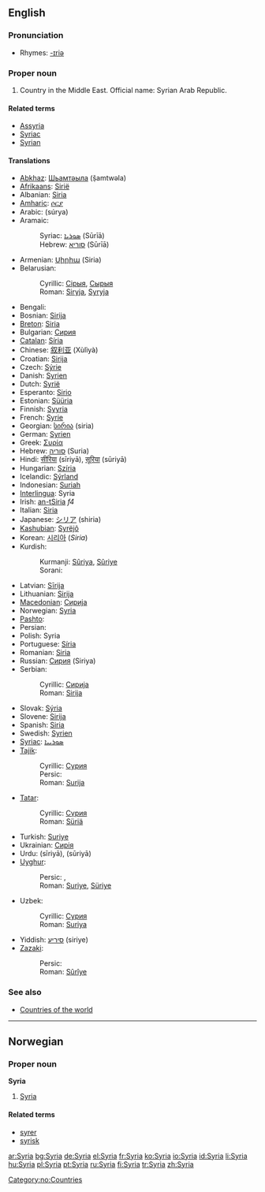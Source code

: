 ==English==
{{wikipedia}}

===Pronunciation===
* Rhymes: [[Rhymes:English:-ɪriə|-ɪriə]]

===Proper noun===
{{en-proper noun}}

# Country in the Middle East. Official name: Syrian Arab Republic.

====Related terms====
* [[Assyria]]
* [[Syriac]]
* [[Syrian]]

====Translations====
{{top}}
* [[Abkhaz]]: [[Шьамтәыла]] (ṣ̌amtwəla)
* [[Afrikaans]]: [[Sirië]]
* Albanian: [[Siria]]
* [[Amharic]]: [[ሶርያ]]
* Arabic: {{ARchar|[[سوريا]]}} (súrya) {{f}}
* Aramaic:
*: Syriac: [[ܣܘܪܝܐ]] (Sūrīā)
*: Hebrew: [[סוריא]] (Sūrīā)
* Armenian: [[Սիրիա]] (Siria)
* Belarusian:
*: Cyrillic: [[Сірыя]], [[Сырыя]]
*: Roman: [[Siryja]], [[Syryja]]
* Bengali: {{BNchar|[[সিরিয়া]]}}
* Bosnian: [[Sirija#Bosnian|Sirija]] {{f}}
* [[Breton]]: [[Siria]]
* Bulgarian: [[Сирия]]
* [[Catalan]]: [[Síria]]
* Chinese: [[叙利亚]] (Xùlìyà)
* Croatian: [[Sirija#Croatian|Sirija]] {{f}}
* Czech: [[Sýrie]] {{f}}
* Danish: [[Syrien]]
* Dutch: [[Syrië]]
* Esperanto: [[Sirio]]
* Estonian: [[Süüria]]
* Finnish: [[Syyria]]
* French: [[Syrie]] {{f}}
* Georgian: [[სირია]] (siria)
* German: [[Syrien]] {{n}}
* Greek: [[Συρία]] {{f}}
* Hebrew: [[סוריה]] (Suria)
* Hindi: [[सीरिया]] (sīriyā), [[सूरिया]] (sūriyā)
* Hungarian: [[Szíria]]
* Icelandic: [[Sýrland]]
* Indonesian: [[Suriah]]
* [[Interlingua]]: Syria
* Irish: [[an-tSiria]] ''f4''
* Italian: [[Siria]]
* Japanese: [[シリア]] (shiria)
* [[Kashubian]]: [[Syrëjô]]
* Korean: [[시리아]] (''Siria'')
* Kurdish:
*: Kurmanji: [[Sûriya]], [[Sûriye]]
*: Sorani: {{KUchar|[[سوریا]]}}
{{mid}}
* Latvian: [[Sīrija]]
* Lithuanian: [[Sirija]]
* [[Macedonian]]: [[Сирија]] {{f}}
* Norwegian: [[#Norwegian|Syria]]
* [[Pashto]]: {{PSchar|[[سورية]]}}
* Persian: {{FAchar|[[سوریه]]}}
* Polish: Syria
* Portuguese: [[Síria]]
* Romanian: [[Siria]] {{f}}
* Russian: [[Сирия]] (Siriya)
* Serbian:
*: Cyrillic: [[Сирија#Serbian|Сирија]] {{f}}
*: Roman: [[Sirija#Serbian|Sirija]] {{f}}
* Slovak: [[Sýria]]
* Slovene: [[Sirija]]
* Spanish: [[Siria]] {{f}}
* Swedish: [[Syrien]]
* [[Syriac]]: [[ܣܘܪܝܝܐ]]
* [[Tajik]]:
*: Cyrillic: [[Сурия]]
*: Persic: {{FAchar|[[سوریه]]}}
*: Roman: [[Surija]]
* [[Tatar]]:
*: Cyrillic: [[Сүрия]]
*: Roman: [[Süriä]]
* Turkish: [[Suriye]]
* Ukrainian: [[Сирія]]
* Urdu: {{URchar|[[سیریا]]}} (sīriyā), {{URchar|[[سوریا]]}} (sūriyā)
* [[Uyghur]]:
*: Persic: {{FAchar|[[سۇرىي]]}}, {{FAchar|[[سۈرىيە]]}}
*: Roman: [[Suriye]], [[Süriye]]
* Uzbek:
*: Cyrillic: [[Сурия]]
*: Roman: [[Suriya]]
* Yiddish: [[סיריע]] (siriye)
* [[Zazaki]]:
*: Persic: {{KUchar|[[سووریە]]}}
*: Roman: [[Sûrîye]]
{{bottom}}

===See also===
* [[Appendix:Countries of the world|Countries of the world]]

----

==Norwegian==

===Proper noun===
'''Syria'''

# [[#English|Syria]]

====Related terms====
* [[syrer]]
* [[syrisk]]

[[Category:no:Countries]]

[[ar:Syria]]
[[bg:Syria]]
[[de:Syria]]
[[el:Syria]]
[[fr:Syria]]
[[ko:Syria]]
[[io:Syria]]
[[id:Syria]]
[[li:Syria]]
[[hu:Syria]]
[[pl:Syria]]
[[pt:Syria]]
[[ru:Syria]]
[[fi:Syria]]
[[tr:Syria]]
[[zh:Syria]]